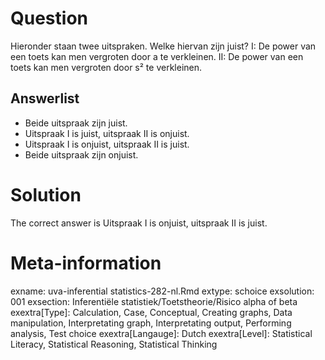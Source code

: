 Question
========

Hieronder staan twee uitspraken. Welke hiervan zijn juist?
I: De power van een toets kan men vergroten door a te verkleinen.
II: De power van een toets kan men vergroten door s² te verkleinen. 

Answerlist
----------
* Beide uitspraak zijn juist.
* Uitspraak I is juist, uitspraak II is onjuist.
* Uitspraak I is onjuist, uitspraak II is juist.
* Beide uitspraak zijn onjuist.

Solution
========

The correct answer is  Uitspraak I is onjuist, uitspraak II is juist. 

Meta-information
================
exname: uva-inferential statistics-282-nl.Rmd 
extype: schoice 
exsolution: 001 
exsection: Inferentiële statistiek/Toetstheorie/Risico alpha of beta
exextra[Type]: Calculation, Case, Conceptual, Creating graphs, Data manipulation, Interpretating graph, Interpretating output, Performing analysis, Test choice 
exextra[Langauge]: Dutch 
exextra[Level]: Statistical Literacy, Statistical Reasoning, Statistical Thinking 

